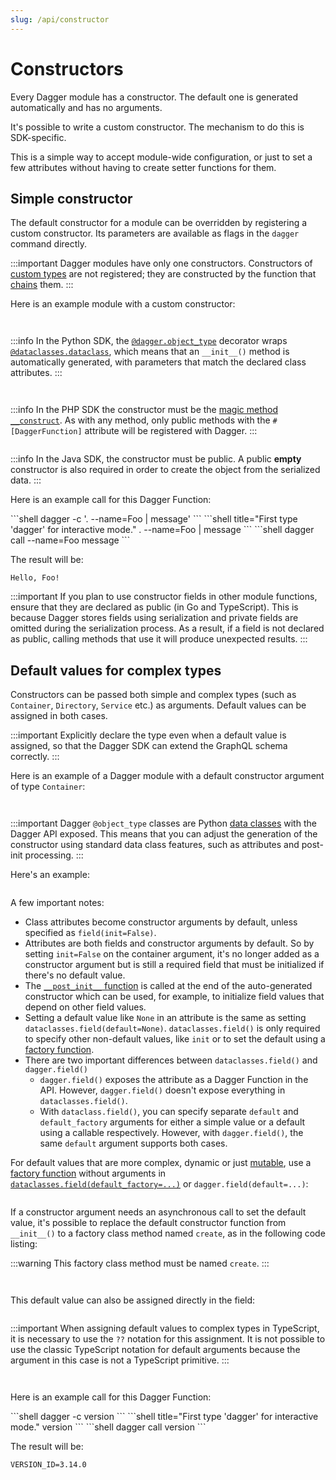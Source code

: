 ```yaml
---
slug: /api/constructor
---
```


# Constructors

Every Dagger module has a constructor. The default one is generated automatically and has no arguments.

It's possible to write a custom constructor. The mechanism to do this is SDK-specific.

This is a simple way to accept module-wide configuration, or just to set a few attributes without having to create setter functions for them.

## Simple constructor

The default constructor for a module can be overridden by registering a custom constructor. Its parameters are available as flags in the `dagger` command directly.

:::important
Dagger modules have only one constructors. Constructors of [custom types](./custom-types.mdx) are not registered; they are constructed by the function that [chains](./index.mdx#chaining) them.
:::

Here is an example module with a custom constructor:

<Tabs groupId="language" queryString="sdk">
<TabItem value="go" label="Go">

```go file=./snippets/constructors/go/simple/main.go
```

</TabItem>
<TabItem value="python" label="Python">

```python file=./snippets/constructors/python/simple/main.py
```

:::info
In the Python SDK, the [`@dagger.object_type`](https://dagger-io.readthedocs.io/en/latest/module.html#dagger.object_type) decorator wraps [`@dataclasses.dataclass`](https://docs.python.org/3/library/dataclasses.html), which means that an `__init__()` method is automatically generated, with parameters that match the declared class attributes.
:::
</TabItem>
<TabItem value="typescript" label="TypeScript">

```typescript file=./snippets/constructors/typescript/simple/index.ts
```

</TabItem>
<TabItem value="php" label="PHP">

```php file=./snippets/constructors/php/simple/src/MyModule.php
```

:::info
In the PHP SDK the constructor must be the [magic method `__construct`](https://www.php.net/manual/en/language.oop5.decon.php#object.construct).
As with any method, only public methods with the `#[DaggerFunction]` attribute will be registered with Dagger.
:::
</TabItem>
<TabItem value="java" label="Java">

```java file=./snippets/constructors/java/simple/MyModule.java
```

:::info
In the Java SDK, the constructor must be public. A public **empty** constructor is also required in order to create the object from the serialized data.
:::
</TabItem>
</Tabs>

Here is an example call for this Dagger Function:

<Tabs groupId="shell">
<TabItem value="System shell">
```shell
dagger -c '. --name=Foo | message'
```
</TabItem>
<TabItem value="Dagger Shell">
```shell title="First type 'dagger' for interactive mode."
. --name=Foo | message
```
</TabItem>
<TabItem value="Dagger CLI">
```shell
dagger call --name=Foo message
```
</TabItem>
</Tabs>

The result will be:

```shell
Hello, Foo!
```

:::important
If you plan to use constructor fields in other module functions, ensure that they are declared as public (in Go and TypeScript). This is because Dagger stores fields using serialization and private fields are omitted during the serialization process. As a result, if a field is not declared as public, calling methods that use it will produce unexpected results.
:::

## Default values for complex types

Constructors can be passed both simple and complex types (such as `Container`, `Directory`, `Service` etc.) as arguments. Default values can be assigned in both cases.

:::important
Explicitly declare the type even when a default value is assigned, so that the Dagger SDK can extend the GraphQL schema correctly.
:::

Here is an example of a Dagger module with a default constructor argument of type `Container`:

<Tabs groupId="language" queryString="sdk">
<TabItem value="go" label="Go">

```go file=./snippets/constructors/go/default-object/main.go
```

</TabItem>
<TabItem value="python" label="Python">

```python file=./snippets/constructors/python/default-object/main.py
```

:::important
Dagger `@object_type` classes are Python [data classes](https://docs.python.org/3/library/dataclasses.html) with the Dagger API exposed. This means that you can adjust the generation of the constructor using standard data class features, such as attributes and post-init processing.
:::

Here's an example:

```python file=./snippets/constructors/python/complex/main.py
```

A few important notes:

- Class attributes become constructor arguments by default, unless specified as `field(init=False)`.
- Attributes are both fields and constructor arguments by default. So by setting `init=False` on the container argument, it's no longer added as a constructor argument but is still a required field that must be initialized if there's no default value.
- The [`__post_init__` function](https://docs.python.org/3/library/dataclasses.html#post-init-processing) is called at the end of the auto-generated constructor which can be used, for example, to initialize field values that depend on other field values.
- Setting a default value like `None` in an attribute is the same as setting `dataclasses.field(default=None)`. `dataclasses.field()` is only required to specify other non-default values, like `init` or to set the default using a [factory function](https://docs.python.org/3/library/dataclasses.html#default-factory-functions).
- There are two important differences between `dataclasses.field()` and `dagger.field()`
  - `dagger.field()` exposes the attribute as a Dagger Function in the API. However, `dagger.field()` doesn't expose everything in `dataclasses.field()`.
  - With `dataclass.field()`, you can specify separate `default` and `default_factory` arguments for either a simple value or a default using a callable respectively. However, with `dagger.field()`, the same `default` argument supports both cases.

For default values that are more complex, dynamic or just [mutable](https://docs.python.org/3/library/dataclasses.html#mutable-default-values), use a [factory function](https://docs.python.org/3/library/dataclasses.html#default-factory-functions) without arguments in
[`dataclasses.field(default_factory=...)`](https://docs.python.org/3/library/dataclasses.html#dataclasses.field) or `dagger.field(default=...)`:

```python file=./snippets/constructors/python/factory/main.py
```

If a constructor argument needs an asynchronous call to set the default value, it's
possible to replace the default constructor function from `__init__()` to
a factory class method named `create`, as in the following code listing:

:::warning
This factory class method must be named `create`.
:::

```python file=./snippets/constructors/python/async/main.py
```
</TabItem>
<TabItem value="typescript" label="TypeScript">

```typescript file=./snippets/constructors/typescript/default-object/index.ts
```

This default value can also be assigned directly in the field:

```typescript file=./snippets/constructors/typescript/default-object-in-field/index.ts
```

:::important
When assigning default values to complex types in TypeScript, it is necessary to use the `??` notation for this assignment. It is not possible to use the classic TypeScript notation for default arguments because the argument in this case is not a TypeScript primitive.
:::

</TabItem>
<TabItem value="php" label="PHP">

```php file=./snippets/constructors/php/default-object/src/MyModule.php
```

</TabItem>
<TabItem value="java" label="Java">

```java file=./snippets/constructors/java/default-object/MyModule.java
```

</TabItem>
</Tabs>

Here is an example call for this Dagger Function:

<Tabs groupId="shell">
<TabItem value="System shell">
```shell
dagger -c version
```
</TabItem>
<TabItem value="Dagger Shell">
```shell title="First type 'dagger' for interactive mode."
version
```
</TabItem>
<TabItem value="Dagger CLI">
```shell
dagger call version
```
</TabItem>
</Tabs>

The result will be:

```shell
VERSION_ID=3.14.0
```
